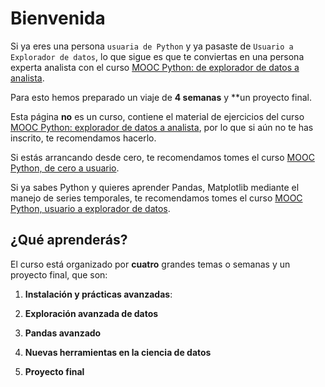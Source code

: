 # Bienvenida {.unnumbered}




Si ya eres una persona `usuaria de Python` y ya pasaste de `Usuario a Explorador de datos`,  lo que sigue es que te conviertas en una persona experta analista con el curso [MOOC Python: de explorador de datos a analista](https://www.coursera.org/learn/pythonanalista/home/welcome). 


Para esto hemos preparado un viaje de  **4 semanas** y **un proyecto final.

Esta página **no** es un curso, contiene el material de ejercicios del curso [MOOC Python: explorador de datos a analista](https://www.coursera.org/learn/pythonanalista/home/welcome), por lo que si aún no te has inscrito, te recomendamos hacerlo.

::: {.callout-note appearance="simple"}
Si estás arrancando desde cero, te recomendamos tomes el curso [MOOC Python, de cero a usuario](https://www.coursera.org/learn/python-usuario). 
:::

::: {.callout-note appearance="simple"}
Si ya sabes Python y quieres aprender Pandas, Matplotlib mediante el manejo de series temporales, te recomendamos tomes el curso [MOOC Python, usuario a explorador de datos](https://www.coursera.org/learn/pythonexplorador). 
:::

## ¿Qué aprenderás?

El curso está organizado por **cuatro** grandes temas o semanas y un proyecto final, que son:

1. **Instalación y prácticas avanzadas**:


2. **Exploración avanzada de datos**

3. **Pandas avanzado**

4. **Nuevas herramientas en la ciencia de datos**

5. **Proyecto final**


